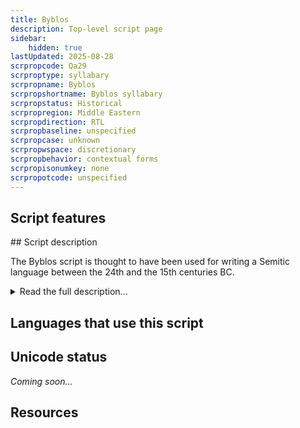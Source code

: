 ```yaml
---
title: Byblos
description: Top-level script page
sidebar:
    hidden: true
lastUpdated: 2025-08-28
scrpropcode: Qa29
scrproptype: syllabary
scrpropname: Byblos
scrpropshortname: Byblos syllabary
scrpropstatus: Historical
scrpropregion: Middle Eastern
scrpropdirection: RTL
scrpropbaseline: unspecified
scrpropcase: unknown
scrpropwspace: discretionary
scrpropbehavior: contextual forms
scrpropisonumkey: none
scrpropotcode: unspecified
---
```



## Script features

<ScriptInfo />
## Script description

The Byblos script is thought to have been used for writing a Semitic language between the 24th and the 15th centuries BC.

<details>
<summary>Read the full description...</summary>It is known from ten inscriptions discovered in the city of Byblos, in present-day Lebanon. As yet, the script is undeciphered, but is thought to have been a syllabary written from right to left using approximately one hundred distinct signs. Some signs appear to resemble [Egyptian hieroglyphs](/scrlang/script-egyp); others resemble [Phoenician](/scrlang/script-Phnx) characters. It is thought that the Byblos inscriptions may represent an important link between the Egyptian hieroglyphic script and the later Semitic abjads.

_This script is not currently recognized by the [ISO 15924 standard](http://www.unicode.org/iso15924/), but is included in ScriptSource for research purposes. If you have any information on this script, please add the information to this site. Your contributions can be a great help in refining and expanding the ISO 15924 standard. The [Script Encoding Initiative](http://www.linguistics.berkeley.edu/sei/) is working to support the inclusion of this script in the standard, and contributions here will support their efforts._
</details>

## Languages that use this script

<WsList script='Qa29' wsMax='5' />

## Unicode status

_Coming soon..._

## Resources

<ScriptResources detailSummary='seemore' />

